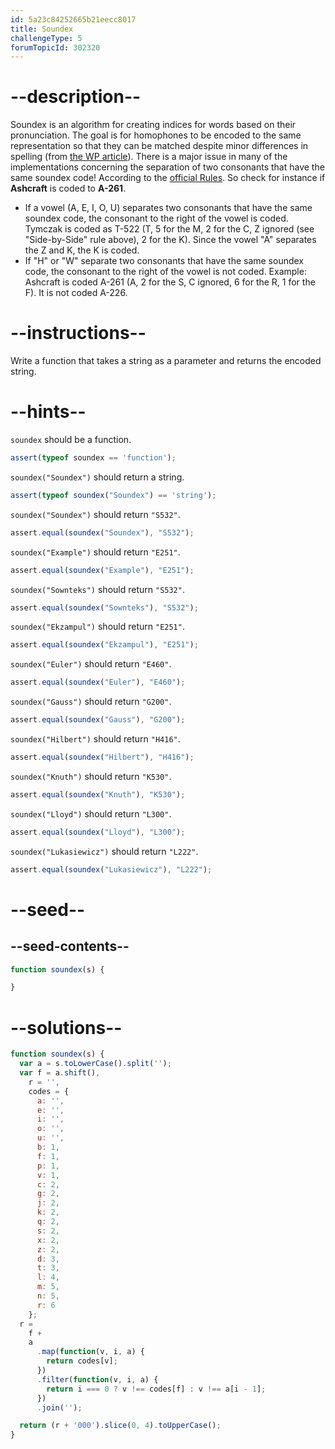```yaml
---
id: 5a23c84252665b21eecc8017
title: Soundex
challengeType: 5
forumTopicId: 302320
---
```


# --description--

Soundex is an algorithm for creating indices for words based on their pronunciation. The goal is for homophones to be encoded to the same representation so that they can be matched despite minor differences in spelling (from [the WP article](https://en.wikipedia.org/wiki/soundex)). There is a major issue in many of the implementations concerning the separation of two consonants that have the same soundex code! According to the [official Rules](https://www.archives.gov/research/census/soundex.html). So check for instance if **Ashcraft** is coded to **A-261**.

<ul>
  <li>If a vowel (A, E, I, O, U) separates two consonants that have the same soundex code, the consonant to the right of the vowel is coded. Tymczak is coded as T-522 (T, 5 for the M, 2 for the C, Z ignored (see "Side-by-Side" rule above), 2 for the K). Since the vowel "A" separates the Z and K, the K is coded.</li>
  <li>If "H" or "W" separate two consonants that have the same soundex code, the consonant to the right of the vowel is not coded. Example: Ashcraft is coded A-261 (A, 2 for the S, C ignored, 6 for the R, 1 for the F). It is not coded A-226.</li>
</ul>

# --instructions--

Write a function that takes a string as a parameter and returns the encoded string.

# --hints--

`soundex` should be a function.

```js
assert(typeof soundex == 'function');
```

`soundex("Soundex")` should return a string.

```js
assert(typeof soundex("Soundex") == 'string');
```

`soundex("Soundex")` should return `"S532"`.

```js
assert.equal(soundex("Soundex"), "S532");
```

`soundex("Example")` should return `"E251"`.

```js
assert.equal(soundex("Example"), "E251");
```

`soundex("Sownteks")` should return `"S532"`.

```js
assert.equal(soundex("Sownteks"), "S532");
```

`soundex("Ekzampul")` should return `"E251"`.

```js
assert.equal(soundex("Ekzampul"), "E251");
```

`soundex("Euler")` should return `"E460"`.

```js
assert.equal(soundex("Euler"), "E460");
```

`soundex("Gauss")` should return `"G200"`.

```js
assert.equal(soundex("Gauss"), "G200");
```

`soundex("Hilbert")` should return `"H416"`.

```js
assert.equal(soundex("Hilbert"), "H416");
```

`soundex("Knuth")` should return `"K530"`.

```js
assert.equal(soundex("Knuth"), "K530");
```

`soundex("Lloyd")` should return `"L300"`.

```js
assert.equal(soundex("Lloyd"), "L300");
```

`soundex("Lukasiewicz")` should return `"L222"`.

```js
assert.equal(soundex("Lukasiewicz"), "L222");
```

# --seed--

## --seed-contents--

```js
function soundex(s) {

}
```

# --solutions--

```js
function soundex(s) {
  var a = s.toLowerCase().split('');
  var f = a.shift(),
    r = '',
    codes = {
      a: '',
      e: '',
      i: '',
      o: '',
      u: '',
      b: 1,
      f: 1,
      p: 1,
      v: 1,
      c: 2,
      g: 2,
      j: 2,
      k: 2,
      q: 2,
      s: 2,
      x: 2,
      z: 2,
      d: 3,
      t: 3,
      l: 4,
      m: 5,
      n: 5,
      r: 6
    };
  r =
    f +
    a
      .map(function(v, i, a) {
        return codes[v];
      })
      .filter(function(v, i, a) {
        return i === 0 ? v !== codes[f] : v !== a[i - 1];
      })
      .join('');

  return (r + '000').slice(0, 4).toUpperCase();
}
```
